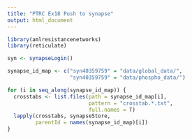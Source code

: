 ```yaml
---
title: "PTRC Ex18 Push to synapse"
output: html_document
---
```


```r
library(amlresistancenetworks)
library(reticulate)

syn <- synapseLogin()

```


```r
synapse_id_map <- c("syn40359759" = "data/global_data/",
                    "syn40359759" = "data/phospho_data/")

for (i in seq_along(synapse_id_map)) {
  crosstabs <- list.files(path = synapse_id_map[i],
                          pattern = "crosstab.*.txt",
                          full.names = T)
  lapply(crosstabs, synapseStore,
         parentId = names(synapse_id_map)[i])
}

```




